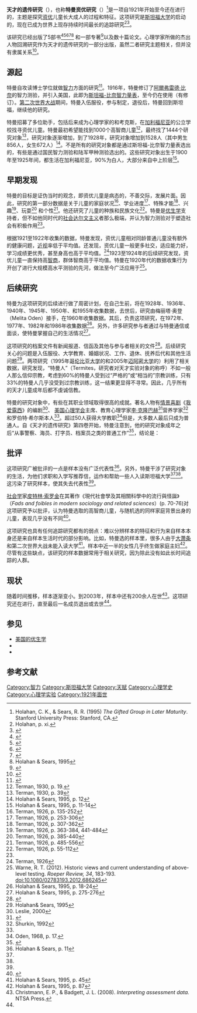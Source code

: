 '''天才的遗传研究'''（{{lang|en|'''Genetic Studies of Genius'''}}），也称'''特曼资优研究'''（{{lang|en|'''Terman Study of the Gifted'''}}）<ref>Holahan, C. K., & Sears, R. R. (1995) ''The Gifted Group in Later Maturity''. Stanford University Press: Stanford, CA.</ref>是一项自1921年开始至今还在进行的{{link-en|追踪研究|longitudinal study}}，主题是探究[[资优|资优]]儿童长大成人的过程和特征。这项研究是[[斯坦福大学|斯坦福大学]]的{{link-en|刘易斯·特曼|Lewis Terman}}启动的，现在已成为世界上现存持续时间最长的追踪研究<ref>Holahan, p. xi.</ref><ref name="Leslie2000">{{cite book |title=The vexing legacy of Lewis Terman |publisher=Stanford Magazine |first=Mitchell |last=Leslie |year=2000 |url=http://www.stanfordalumni.org/news/magazine/2000/julaug/articles/terman.html |archiveurl=https://www.webcitation.org/5z8BMMDUy?url=http://www.stanfordalumni.org/news/magazine/2000/julaug/articles/terman.html |archivedate=2011-06-02 |deadurl=yes |access-date=2015-06-02 }}</ref>。

该研究已经出版了5部书<ref>{{Cite book |title=Mental and Physical Traits of a Thousand Gifted Children |last=Terman |first=Lewis M. |authorlink=Lewis Terman |year=1925 |publisher=Stanford University Press |location=Stanford (CA) |series=Genetic Studies of Genius Volume 1 |url=http://archive.org/details/geneticstudiesof009044mbp |accessdate=2 June 2013 |ref=harv }}</ref><ref>{{Cite book |title=The Promise of Youth: Follow-up Studies of a Thousand Gifted Children |url=https://archive.org/details/in.ernet.dli.2015.156439 |last1=Burks |first1=Barbara S. |last2=Jensen |first2=Dortha W. |last3=Terman |first3=Lewis M. |authorlink3=Lewis Terman |year=1930 |publisher=Stanford University Press |location=Stanford (CA) |series=Genetic Studies of Genius Volume 3 |ref=harv }}</ref><ref>{{Cite book |title=The Gifted Child Grows Up: Twenty-five Years' Follow-up of a Superior Group |last1=Terman |first1=Lewis M. |last2=Oden |first2=Melita |authorlink1=Lewis Terman |year=1947 |publisher=Stanford University Press |location=Stanford (CA) |series=Genetic Studies of Genius Volume 4 |ref=harv }}</ref><ref>{{Cite book |title=The Gifted Group at Mid-Life: Thirty-Five Years' Follow-Up of the Superior Child |last1=Terman |first1=Lewis M. |last2=Oden |first2=Melita |authorlink1=Lewis Terman |year=1959 |publisher=Stanford University Press |location=Stanford (CA) |series=Genetic Studies of Genius Volume V |url=http://archive.org/details/giftedgroupatmid011505mbp |accessdate=2 June 2013 |ref=harv }}</ref><ref>Holahan & Sears, 1995</ref> 和一部专著<ref>{{cite journal | last1 = Oden | first1 = M. L. | year = 1968 | title = The fulfillment of promise: 40-year follow-up of the Terman gifted group | url = | journal = Genetic Psychology Monographs | volume = 77 | issue = | pages = 3–93 }}</ref>以及数十篇论文。心理学家{{link-en|凯瑟琳·考克斯·迈尔斯|Catharine Cox}}所做的杰出人物回溯研究作为天才的遗传研究的一部分出版，虽然二者研究主题相关，但并没有隶属关系<ref>{{Cite book |title=The Early Mental Traits of 300 Geniuses |last=Cox |first=Catherine M. |year=1926 |publisher=Stanford University Press |location=Stanford (CA) |series=Genetic Studies of Genius Volume 2 |laysummary=http://www.albany.edu/~scifraud/data/sci_fraud_1100.html |laydate=2 June 2013 |ref=harv |access-date=2015-06-02 |archive-date=2016-03-03 |archive-url=https://web.archive.org/web/20160303175332/http://www.albany.edu/~scifraud/data/sci_fraud_1100.html |dead-url=no }}</ref>。

==源起==
特曼自攻读博士学位就做[[智力|智力]]方面的研究<ref>{{cite journal | last1 = Terman | first1 = L. M. | year = 1906 | title = Genius and stupidity: A study of some of the intellectual processes of seven "bright" and seven "stupid" boys | url = | journal = Pedagogical Seminary | volume = 13 | issue = | pages = 307–373 }}</ref>。1916年，特曼修订了[[阿爾弗雷德·比奈|阿爾弗雷德·比奈]]的智力测验，并引入美国，此即为[[斯坦福-比奈智力量表|斯坦福-比奈智力量表]]，至今仍在使用（有修订）。[[第二次世界大战|第二次世界大战]]期间，特曼入伍服役，参与制定{{link-en|陆军甲种测验|Army Alpha}}，退役后，特曼回到斯坦福，继续他的研究。

特曼招募了多位助手，包括后来成为心理学家的{{link-en|弗洛伦斯·古迪纳夫|Florence Goodenough}}和考克斯，在[[加利福尼亚|加利福尼亚]]的公立学校找寻资优儿童。特曼最初希望能找到1000个高智商儿童<ref>Terman, 1930, p. 19.</ref>，最终找了1444个研究对象<ref>Terman, 1930, p. 39</ref>，研究对象逐渐增加，到了1928年，研究对象增加到1528人（其中男生856人，女生672人）<ref>Holahan & Sears, 1995, p. 12</ref>。不是所有的研究对象都是通过斯坦福-比奈智力量表选出的，有些是通过国民智力测验和陆军甲种测验选出的。这些研究对象出生于1900年至1925年间，都生活在加利福尼亚，90%为白人，大部分来自中上阶层<ref>Holahan & Sears, 1995, p. 11-14</ref>。

==早期发现==
特曼的目标是证伪当时的观念，即资优儿童是病态的，不善交际，发展片面。因此，研究的第一部分数据是关于儿童的家庭状况<ref>Terman, 1926, p. 135-252</ref>、学业进度<ref>Terman, 1926, p. 253-306</ref>、特殊才能<ref>Terman, 1926, p. 307-362</ref>、兴趣<ref>Terman, 1926, p. 363-384, 441-484</ref>、玩耍<ref>Terman, 1926, p. 385-440</ref> 和个性<ref>Terman, 1926, p. 485-556</ref>。他还研究了儿童的种族和民族文化<ref>Terman, 1926, p. 55-112</ref>。特曼是[[优生学|优生学]]支持者，但不如他同时代的[[社会达尔文主义|社会达尔文主义]]者那么极端，并认为智力测验对于塑造社会有积极作用<ref name="Leslie2000" />。

根据1921至1922年收集的数据，特曼发现，资优儿童相对同龄普通儿童没有额外的健康问题，[[近视|近视]]率低于平均值。还发现，资优儿童一般更多社交，适应能力好，学习成绩更优秀，甚至身高也高于平均值。<ref>Terman, 1926</ref>1923至1924年的后续研究发现，资优儿童一直保持高[[智商|智商]]，群体智商高于平均值。特曼在1920年代的数据收集行为开创了进行大规模高水平测验的先河，做法至今广泛应用于{{link-en|资优教育|Gifted education}}<ref>Warne, R. T. (2012). Historic views and current understanding of above-level testing. ''Roeper Review, 34'', 183-193. doi:10.1080/02783193.2012.686245</ref>。

==后续研究==
特曼为这项研究的后续进行做了周密计划，在自己生前，将在1928年、1936年、1940年、1945年、1950年、和1955年收集数据，去世后，研究由梅丽塔·奥登（Melita Oden）接手，在1960年收集数据。其后，{{link-en|罗伯特·理查森·希尔斯|Robert Richardson Sears}}负责这项研究，在1972年、1977年、1982年和1986年收集数据<ref>Holahan & Sears, 1995, p. 18-24</ref>。另外，许多研究参与者通过与特曼通信或面谈，使特曼掌握自己的生活情况<ref>Holahan & Sears, 1995, p. 275-276</ref>。 

这项研究的档案文件有新闻报道、信函及其他与参与者相关的文件<ref name="Shurkin">{{Cite book |title=Terman's Kids: The Groundbreaking Study of How the Gifted Grow Up |url=https://archive.org/details/termanskids00joel |last=Shurkin |first=Joel |year=1992 |publisher=Little, Brown |location=Boston (MA) |isbn=978-0-316-78890-8 |laysummary=http://articles.latimes.com/1992-05-31/books/bk-1247_1_lewis-terman/2 |laydate=2 June 2013 |ref=harv |access-date=2015-06-02 |archive-date=2016-06-29 |archive-url=https://web.archive.org/web/20160629175143/http://articles.latimes.com/1992-05-31/books/bk-1247_1_lewis-terman/2 |dead-url=no }}</ref>。后续研究关心的问题是入伍服役、大学教育、婚姻状况、工作、退休、抚养后代和其他生活问题<ref>Holahan& Sears, 1995</ref>。两项研究（1995年[[哥伦比亚大学|哥伦比亚大学]]的{{link-en|罗宾·希尔斯|Robin Sears (psychologist)}}和2005年[[迈阿密大学|迈阿密大学]]的{{link-en|迈克尔·麦卡洛|Michael McCullough (psychologist)}}）利用了相关数据，研究发现，“特曼人”（Termites，研究者对天才实验对象的称呼）不如一般人那么信仰宗教，考虑到60%的特曼人受到过“严格的”或“相当的”宗教训练，只有33%的特曼人几乎没受到过宗教训练，这一结果更显得不寻常。因此，几乎所有的天才儿童成年后都不虔诚信教。

特曼的研究对象中，有些在其职业领域取得很高的成就。著名人物有[[情景喜剧|情景喜剧]]《[[我爱露西|我爱露西]]》的编剧{{link-en|杰丝·奥本海默|Jess Oppenheimer}}<ref name="Leslie, 2000">Leslie, 2000</ref>、 [[美国心理学会|美国心理学会]]主席、教育心理学家[[李·克隆巴赫|李·克隆巴赫]]<ref>{{cite journal | last1 = Shavelson | first1 = R. J. | last2 = Gleser | first2 = G. | year = 2002 | title = Lee J. Cronbach (1916-2001)  Obituary | url =https://archive.org/details/sim_american-psychologist_2002-05_57_5/page/360| journal = American Psychologist | volume = 57 | issue = | pages = 360–361 | doi = 10.1037/0003-006X.57.5.360 }}</ref>营养学家{{link-en|安塞尔·基斯|Ancel Keys}}<ref>Shurkin, 1992</ref>和罗伯特·希尔斯本人<ref name="Leslie, 2000"/>。超过50人获得大学教职<ref>Oden, 1968, p. 17.</ref>但是，大多数人最后只成为普通人。自《天才的遗传研究》第四卷开始，特曼注意到，他的研究对象成年之后“从事警察、海员、打字员、档案员之类的普通工作”<ref>{{cite journal|last=Jenkins-Friedman|first=Reva|title=Myth: Cosmetic use of multiple selection criteria!|journal=Gifted Child Quarterly|year=1982|volume=26|pages=24–26|doi=10.1177/001698628202600108|url=http://gcq.sagepub.com/content/26/1/24.extract|accessdate=2011-06-02|issue=1}}</ref>，结论是：

{{cquote|不管从哪方面看，我们距离发现智力与成就的完全相关性还很遥远<ref>{{cite book|last=Terman|first=Lewis Madison|title=Genetic Studies of Genius ...: The gifted child grows up; twenty-five years' follow-up of a superior group|year=1947|publisher=Stanford University Press|url=http://books.google.com/books?id=TLJ9AAAAMAAJ&q=%22we+have+seen+that+intellect+and+achievement%22|edition=4|author2=M. H. Oden|accessdate=2011-06-02|page=352}}</ref>}}

==批评==
这项研究广被批评的一点是样本没有广泛代表性<ref>Holahan & Sears, p. 11</ref>。另外，特曼干涉了研究对象的生活，为他们求职和入学写推荐信，运作和帮助一些人入读斯坦福大学<ref name="Leslie2000" /><ref name="Shurkin" />。这污染了研究样本，使其失去代表性<ref name="Leslie2000" />。

[[社会学|社会学]]家[[皮特林·索罗金|皮特林·索罗金]]在其著作《現代社會學及其相關科學中的流行與怪誕》（''Fads and foibles in modern sociology and related sciences''）(p. 70-76)对这项研究予以批评，认为特曼选取的高智商儿童，与随机选的同样家庭背景出身的儿童，表现几乎没有不同<ref>{{cite book|last=Gladwell|first=Malcolm|title=Outliers|year=2008|location=New York|isbn=978-0-316-03669-6|pages=90|url=http://www.goodreads.com/review/show/104760101|access-date=2015-06-02|archive-date=2019-03-06|archive-url=https://web.archive.org/web/20190306015418/https://www.goodreads.com/review/show/104760101|dead-url=no}}</ref>。

这项研究也具有任何追踪研究都有的弱点：难以分辨样本的特征和行为来自样本本身还是来自样本生活时代的部分影响。比如，特曼选的样本里，很多人由于[[大萧条|大萧条]]和第二次世界大战未能入读大学<ref>Holahan & Sears, 1995, p. 45</ref>。样本中近一半的女性几乎终生做家庭主妇<ref>Holahan & Sears, 1995, p. 87</ref>。尽管有这些缺点，该研究的样本数据常用于相关研究，因为除此没有如此长时间追踪的人群。

==现状==
随着时间推移，样本逐渐变小。到2003年，样本中还有200余人在世<ref>Christmann, E. P., & Badgett, J. L. (2008). ''Interpreting assessment data.'' NTSA Press.</ref>。这项研究还在进行，直至最后一名成员退出或去世<ref name="Leslie2000" />。

==参见==
* [[美国的优生学|美国的优生学]]
* {{link-en|智商遗传性|Heritability of IQ}}
* {{link-en|格兰特研究|Grant Study}}

==参考文献==
{{reflist|colwidth=35em}}

{{DEFAULTSORT:Genetic Studies Of Genius}}
[[Category:智力|Category:智力]]
[[Category:斯坦福大学|Category:斯坦福大学]]
[[Category:天赋|Category:天赋]]
[[Category:心理学史|Category:心理学史]]
[[Category:心理学实验|Category:心理学实验]]
[[Category:1921年面世|Category:1921年面世]]